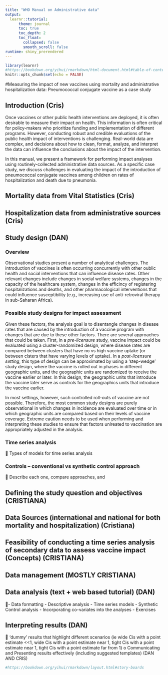 ```yaml
---
title: "WHO Manual on Administrative data"
output: 
  learnr::tutorial:
      theme: journal 
      toc: true
      toc_depth: 2
      toc_float:
        collapsed: false
        smooth_scroll: false
runtime: shiny_prerendered
---
```


```r
library(learnr)
#https://bookdown.org/yihui/rmarkdown/html-document.html#table-of-contents
knitr::opts_chunk$set(echo = FALSE)
```

#Measuring the impact of new vaccines using mortality and administrative hospitalization data: Pneumococcal conjugate vaccine as a case study

## Introduction (Cris)
Once vaccines or other public health interventions are deployed, it is often desirable to measure their impact on health. This information is often critical for policy-makers who prioritize funding and implementation of different programs. However, conducting robust and credible evaluations of the public health impact of interventions is challenging. Real-world data are complex, and decisions about how to clean, format, analyze, and interpret the data can influence the conclusions about the impact of the intervention. 

In this manual, we present a framework for performing impact analyses using routinely-collected administrative data sources. As a specific case study, we discuss challenges in evaluating the impact of the introduction of pneumococcal conjugate vaccines among children on rates of hospitalization and death due to pneumonia. 

## Mortality data from Vital Statistics (Cris)

##	Hospitalization data from administrative sources (Cris)


## Study design (DAN) {.tabset .tabset-fade .tabset-pills}

### Overview
Observational studies present a number of analytical challenges. The introduction of vaccines is often occurring concurrently with other oublic health and social interventions that can influence disease rates. Other relevant changes include changes in social welfare systems, changes in the capacity of the healthcare system, changes in the efficincy of registering hospitalizations and deaths, and other pharmacological interventions that could influence susceptibility (e.g., increasing use of anti-retroviral therapy in sub-Saharan Africa).

###	Possible study designs for impact assessment

Given these factors, the analysis goal is to disentangle changes in disease rates that are caused by the introduction of a vaccine program with changes that are due to these other factors. There are several approaches that could be taken. First, in a *pre-licensure* study, vaccine impact could be evaluated using a cluster-randomized design, where disease rates are compared between clusters that have no vs high vaccine uptake (or between clsters that have varying levels of uptake). In a *post-licensure setting*, this type of design can be approximated by using a 'step-wedge' study design, where the vaccine is rolled out in phases in different geographic units, and the geographic units are randomized to receive the vaccine earlier or later. In this design, the geographic units that introduce the vaccine later serve as controls for the geographics units that introduce the vaccine earlier. 

In most settings, however, such controlled roll-outs of vaccine are not possible. Therefore, the most common study designs are purely observational in which changes in incidence are evaluated over time or in which geographic units are compared based on their levels of vaccine coverage. Extreme caution needs to be used when performing and interpreting these studies to ensure that factors unlreated to vaccination are appropriately adjusted in the analysis.  


###	Time series analysis
	Types of models for time series analysis

###	Controls – conventional vs synthetic control approach
	Describe each one, compare approaches, and 


##	Defining the study question and objectives (CRISTIANA)



##	Data Sources (international and national for both mortality and hospitalization) (Cristiana)


##	Feasibility of conducting a time series analysis of secondary data to assess vaccine impact (Concepts) (CRISTIANA)


## Data management (MOSTLY CRISTIANA)


## Data analysis (text + web based tutorial) (DAN)
-	Data formatting
-	Descriptive analysis
-	Time series models
- Synthetic Control analysis
-	Incorporating co-variates into the analyses
-	Exercises


## Interpreting results (DAN)
	‘dummy’ results that highlight different scenarios (ie wide Cis with a point estimate <<1, wide Cis with a point estimate near 1, tight Cis with a point estimate near 1, tight Cis with a point estimate far from 1)
o	Communicating and Presenting results effectively (including suggested templates) (DAN AND CRIS)
```r
#https://bookdown.org/yihui/rmarkdown/layout.html#story-boards
```


